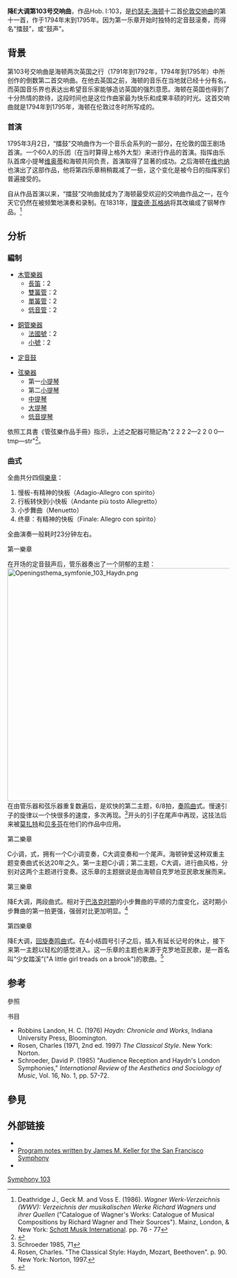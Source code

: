 '''降E大调第103号交响曲'''，作品Hob. I:103，是[[约瑟夫·海顿|约瑟夫·海顿]]十二首[[伦敦交响曲|伦敦交响曲]]的第十一首，作于1794年末到1795年。因为第一乐章开始时独特的定音鼓滚奏，而得名“擂鼓”，或“鼓声”。

== 背景 ==
第103号交响曲是海顿两次英国之行（1791年到1792年，1794年到1795年）中所创作的倒数第二首交响曲。在他去英国之前，海顿的音乐在当地就已经十分有名，而英国音乐界也表达出希望音乐家能够造访英国的强烈意愿。海顿在英国也得到了十分热情的款待，这段时间也是这位作曲家最为快乐和成果丰硕的时光。这首交响曲就是1794年到1795年，海顿在伦敦过冬时所写成的。

=== 首演 ===
1795年3月2日，“擂鼓”交响曲作为一个音乐会系列的一部分，在伦敦的国王剧场首演。一个60人的乐团（在当时算得上格外大型）来进行作品的首演。指挥由乐队首席小提琴[[乔万尼·巴蒂斯塔·维奥蒂|维奥蒂]]和海顿共同负责，首演取得了显著的成功。之后海顿在[[维也纳|维也纳]]也演出了这部作品，他将第四乐章稍稍裁减了一些，这个变化是被今日的指挥家们普遍接受的。

自从作品首演以来，“擂鼓”交响曲就成为了海顿最受欢迎的交响曲作品之一，在今天它仍然在被频繁地演奏和录制。在1831年，[[理查德·瓦格纳|理查德·瓦格纳]]将其改编成了钢琴作品。<ref>Deathridge J., Geck M. and Voss E. (1986). ''Wagner Werk-Verzeichnis (WWV): Verzeichnis der musikalischen Werke Richard Wagners und ihrer Quellen'' ("Catalogue of Wagner's Works: Catalogue of Musical Compositions by Richard Wagner and Their Sources"). Mainz, London, & New York: [[碩特音樂|Schott Musik International]]. pp. 76 - 77</ref>

== 分析 ==
=== 編制 ===
{{multicol}}
* [[木管樂器|木管樂器]]
** [[長笛|長笛]]：2
** [[雙簧管|雙簧管]]：2
** [[單簧管|單簧管]]：2
** [[低音管|低音管]]：2
{{multicol-break}}
* [[銅管樂器|銅管樂器]]
** [[法國號|法國號]]：2
** [[小號|小號]]：2
{{multicol-break}}
* [[定音鼓|定音鼓]]
{{multicol-break}}
* [[弦樂器|弦樂器]]
** 第一[[小提琴|小提琴]]
** 第二[[小提琴|小提琴]]
** [[中提琴|中提琴]]
** [[大提琴|大提琴]]
** [[低音提琴|低音提琴]]
{{multicol-end}}

依照工具書《管弦樂作品手冊》指示，上述之配器可簡記為"2 2 2 2—2 2 0 0—tmp—str"<ref>{{Cite book|title=''ORCHESTRAL MUSIC: A Handbook.''|url=https://archive.org/details/orchestralmusic00dani|last=Daniels|first=David|publisher=Scarecrow Press, Inc.|year=1996|isbn=0-8108-3228-3|location=Lanham|pages=[https://archive.org/details/orchestralmusic00dani/page/n202 190]|edition=3rd ed.}}</ref>。

=== 曲式 ===
全曲共分四個[[樂章|樂章]]：

#慢板-有精神的快板（Adagio-Allegro con spirito）
#行板转快到小快板（Andante più tosto Allegretto）
#小步舞曲（Menuetto）
#终章：有精神的快板（Finale: Allegro con spirito）

全曲演奏一般耗时23分钟左右。

;第一樂章
在开场的定音鼓声后，管乐器奏出了一个阴郁的主题：
[[File:Openingsthema_symfonie_103_Haydn.png|528px]]
在由管乐器和弦乐器重复数遍后，是欢快的第二主题，6/8拍，[[奏鸣曲|奏鸣曲]]式。慢速引子的旋律以一个快很多的速度，多次再现。<ref>Schroeder 1985, 71</ref>开头的引子在尾声中再现，这技法后来被[[莫扎特|莫扎特]]和[[贝多芬|贝多芬]]在他们的作品中应用。

;第二樂章
C小调，{{link-en|双重主题变奏曲|double variation}}式，拥有一个C小调变奏，C大调变奏和一个尾声。海顿钟爱这种双重主题变奏曲式长达20年之久。第一主题C小调；第二主题，C大调，进行曲风格，分别对这两个主题进行变奏。这乐章的主题据说是由海顿自克罗地亚民歌发展而来。

;第三樂章
降E大调，两段曲式。相对于[[巴洛克音乐|巴洛克时期]]的小步舞曲的平顺的力度变化，这时期小步舞曲的第一拍更强，强弱对比更加明显。<ref>Rosen, Charles.  "The Classical Style: Haydn, Mozart, Beethoven". p. 90.  New York: Norton, 1997.</ref>

;第四樂章
降E大调，[[回旋奏鸣曲|回旋奏鸣曲]]式。在4小结圆号引子之后，插入有延长记号的休止，接下来第一主题以轻松的感觉进入。这一乐章的主题也来源于克罗地亚民歌，是一首名叫“少女踏溪”("A little girl treads on a brook")的歌曲。<ref>{{Cite web |url=http://www.croatianhistory.net/etf/hadow2.html |title=存档副本 |access-date=2010-10-06 |archive-date=2020-09-23 |archive-url=https://web.archive.org/web/20200923083125/http://www.croatianhistory.net/etf/hadow2.html |dead-url=no }}</ref>

== 参考 ==
;參照
{{reflist}}

;书目
*Robbins Landon, H. C.  (1976) ''Haydn:  Chronicle and Works'', Indiana University Press, Bloomington.
*Rosen, Charles (1971, 2nd ed. 1997) ''The Classical Style''.  New York:  Norton.
*Schroeder, David P. (1985) "Audience Reception and Haydn's London Symphonies," ''International Review of the Aesthetics and Sociology of Music'', Vol. 16, No. 1, pp. 57-72. 

== 參見 ==
{{portal|古典音樂}}

== 外部链接 ==
* {{IMSLP2|work=Symphony No.103 (Haydn, Joseph)|cname=海頓第103號交響曲}} 
* [https://web.archive.org/web/20070927051214/http://www.sfsymphony.org/templates/pgmnote.asp?nodeid=3016&callid=117 Program notes written by James M. Keller for the San Francisco Symphony]
* {{MUSEDATA|id=haydn/sym-103|title=Symphony No. 103}}

{{海頓交響曲}}

[[Category:海顿交响曲|Symphony 103]]